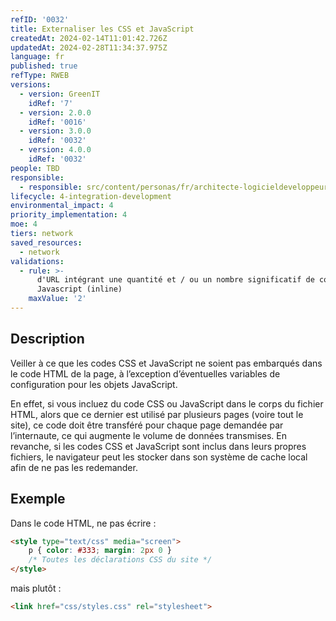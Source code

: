 ```yaml
---
refID: '0032'
title: Externaliser les CSS et JavaScript
createdAt: 2024-02-14T11:01:42.726Z
updatedAt: 2024-02-28T11:34:37.975Z
language: fr
published: true
refType: RWEB
versions:
  - version: GreenIT
    idRef: '7'
  - version: 2.0.0
    idRef: '0016'
  - version: 3.0.0
    idRef: '0032'
  - version: 4.0.0
    idRef: '0032'
people: TBD
responsible:
  - responsible: src/content/personas/fr/architecte-logicieldeveloppeur.mdx
lifecycle: 4-integration-development
environmental_impact: 4
priority_implementation: 4
moe: 4
tiers: network
saved_resources:
  - network
validations:
  - rule: >-
      d'URL intégrant une quantité et / ou un nombre significatif de code CSS /
      Javascript (inline)
    maxValue: '2'
---
```


## Description

Veiller à ce que les codes CSS et JavaScript ne soient pas embarqués dans le code HTML de la page, à l’exception d’éventuelles
variables de configuration pour les objets JavaScript.

En effet, si vous incluez du code CSS ou JavaScript dans le corps du fichier HTML, alors que ce dernier est utilisé par plusieurs pages
(voire tout le site), ce code doit être transféré pour chaque page demandée par l’internaute, ce qui augmente le volume de données transmises.
En revanche, si les codes CSS et JavaScript sont inclus dans leurs propres fichiers,
le navigateur peut les stocker dans son système de cache local afin de ne pas les redemander.

## Exemple

Dans le code HTML, ne pas écrire :

```html
<style type="text/css" media="screen">
    p { color: #333; margin: 2px 0 }
    /* Toutes les déclarations CSS du site */
</style>
```

mais plutôt :

```html
<link href="css/styles.css" rel="stylesheet">
```
